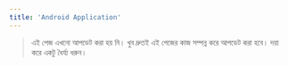 ```yaml
---
title: 'Android Application'
---
```


> এই পেজ এখনো আপডেট করা হয় নি। খুব দ্রুতই এই পেজের কাজ সম্পন্ন করে আপডেট করা হবে। দয়া করে একটু ধৈর্য্য ধরুন।
